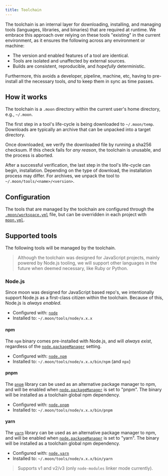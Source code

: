 ```yaml
---
title: Toolchain
---
```


The toolchain is an internal layer for downloading, installing, and managing tools (languages,
libraries, and binaries) that are required at runtime. We embrace this approach over relying on
these tools "existing" in the current environment, as it ensures the following across any
environment or machine:

- The version and enabled features of a tool are identical.
- Tools are isolated and unaffected by external sources.
- Builds are consistent, reproducible, and _hopefully_ deterministic.

Furthermore, this avoids a developer, pipeline, machine, etc, having to pre-install all the
necessary tools, _and_ to keep them in sync as time passes.

## How it works

The toolchain is a `.moon` directory within the current user's home directory, e.g., `~/.moon`.

The first step in a tool's life-cycle is being downloaded to `~/.moon/temp`. Downloads are typically
an archive that can be unpacked into a target directory.

Once downloaded, we verify the downloaded file by running a sha256 checksum. If this check fails for
_any reason_, the toolchain is unusable, and the process is aborted.

After a successful verification, the last step in the tool's life-cycle can begin, installation.
Depending on the type of download, the installation process may differ. For archives, we unpack the
tool to `~/.moon/tools/<name>/<version>`.

## Configuration

The tools that are managed by the toolchain are configured through the
[`.moon/workspace.yml`](../config/workspace) file, but can be overridden in each project with
[`moon.yml`](../config/project).

## Supported tools

The following tools will be managed by the toolchain.

> Although the toolchain was designed for JavaScript projects, mainly powered by Node.js tooling, we
> will support other languages in the future when deemed necessary, like Ruby or Python.

### Node.js

Since moon was designed for JavaScript based repo's, we intentionally support Node.js as a
first-class citizen within the toolchain. Because of this, Node.js is _always enabled_.

- Configured with: [`node`](../config/workspace#node)
- Installed to: `~/.moon/tools/node/x.x.x`

#### npm

The `npm` binary comes pre-installed with Node.js, and will _always exist_, regardless of the
[`node.packageManager`](../config/workspace#packagemanager) setting.

- Configured with: [`node.npm`](../config/workspace#npm-pnpm-yarn)
- Installed to: `~/.moon/tools/node/x.x.x/bin/npm` (and `npx`)

#### pnpm

The [`pnpm`](https://pnpm.io) library can be used as an alternative package manager to npm, and will
be enabled when [`node.packageManager`](../config/workspace#packagemanager) is set to "pnpm". The
binary will be installed as a toolchain global npm dependency.

- Configured with: [`node.pnpm`](../config/workspace#npm-pnpm-yarn)
- Installed to: `~/.moon/tools/node/x.x.x/bin/pnpm`

#### yarn

The [`yarn`](https://yarnpkg.com) library can be used as an alternative package manager to npm, and
will be enabled when [`node.packageManager`](../config/workspace#packagemanager) is set to "yarn".
The binary will be installed as a toolchain global npm dependency.

- Configured with: [`node.yarn`](../config/workspace#npm-pnpm-yarn)
- Installed to: `~/.moon/tools/node/x.x.x/bin/yarn`

> Supports v1 and v2/v3 (only `node-modules` linker mode currently).
